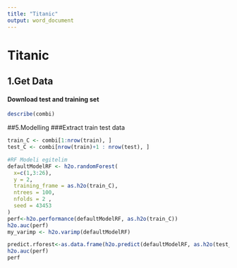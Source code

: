 ```yaml
---
title: "Titanic"
output: word_document
---
```

# Titanic
## 1.Get Data
####  Download test and training set 

```r
describe(combi)
```




##5.Modelling
###Extract train test data
```r
train_C <- combi[1:nrow(train), ]
test_C <- combi[nrow(train)+1 : nrow(test), ]


```

```r
#RF Modeli egitelim
defaultModelRF <- h2o.randomForest(
  x=c(1,3:26),
  y = 2, 
  training_frame = as.h2o(train_C),
  ntrees = 100,
  nfolds = 2 ,
  seed = 43453
)
perf<-h2o.performance(defaultModelRF, as.h2o(train_C))
h2o.auc(perf)
my_varimp <- h2o.varimp(defaultModelRF)

predict.rforest<-as.data.frame(h2o.predict(defaultModelRF, as.h2o(test_C),seed = 43453))
h2o.auc(perf)
perf
```



